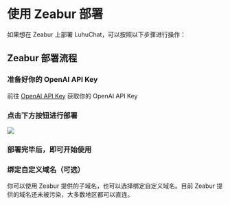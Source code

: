 
# 使用 Zeabur 部署

如果想在 Zeabur 上部署 LuhuChat，可以按照以下步骤进行操作：

## Zeabur 部署流程

<Steps>

### 准备好你的 OpenAI API Key

前往 [OpenAI API Key](https://platform.openai.com/account/api-keys) 获取你的 OpenAI API Key

### 点击下方按钮进行部署

[![][deploy-button-image]][deploy-link]

[deploy-button-image]: https://zeabur.com/button.svg
[deploy-link]: https://zeabur.com/templates/VZGGTI

### 部署完毕后，即可开始使用

### 绑定自定义域名（可选）

你可以使用 Zeabur 提供的子域名，也可以选择绑定自定义域名。目前 Zeabur 提供的域名还未被污染，大多数地区都可以直连。

</Steps>
